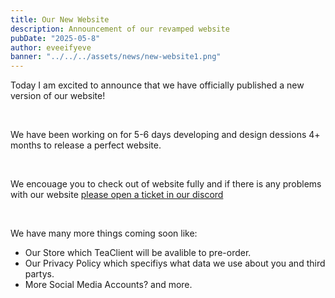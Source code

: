 ```yaml
---
title: Our New Website
description: Announcement of our revamped website
pubDate: "2025-05-8"
author: eveeifyeve
banner: "../../../assets/news/new-website1.png"
---
```



Today I am excited to announce that we have officially published a new version of our website!

<br/>

We have been working on for 5-6 days developing and design dessions 4+ months to release a perfect website.

<br/>

We encouage you to check out of website fully and if there is any problems with our website [please open a ticket in our discord](/discord)

<br/> 

We have many more things coming soon like: 

- Our Store which TeaClient will be avalible to pre-order.
- Our Privacy Policy which specifiys what data we use about you and third partys.
- More Social Media Accounts?
and more.
